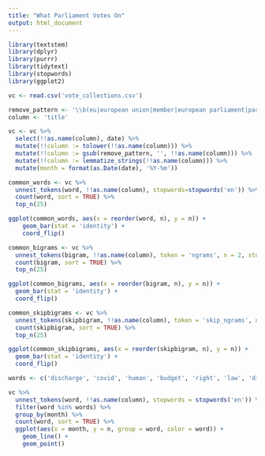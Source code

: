 ```yaml
---
title: "What Parliament Votes On"
output: html_document
---
```


```r
library(textstem)
library(dplyr)
library(purrr)
library(tidytext)
library(stopwords)
library(ggplot2)
```

```r
vc <- read.csv('vote_collections.csv')
```

```r
remove_pattern <- '\\b(eu|european union|member|european parliament|parliament|[0-9]+|i+)\\b'
column <- 'title'

vc <- vc %>%
  select(!!as.name(column), date) %>%
  mutate(!!column := tolower(!!as.name(column))) %>%
  mutate(!!column := gsub(remove_pattern, '', !!as.name(column))) %>%
  mutate(!!column := lemmatize_strings(!!as.name(column))) %>%
  mutate(month = format(as.Date(date), '%Y-%m'))
```

```r
common_words <- vc %>%
  unnest_tokens(word, !!as.name(column), stopwords=stopwords('en')) %>%
  count(word, sort = TRUE) %>%
  top_n(25)

ggplot(common_words, aes(x = reorder(word, n), y = n)) +
    geom_bar(stat = 'identity') +
    coord_flip()
```

```r
common_bigrams <- vc %>%
  unnest_tokens(bigram, !!as.name(column), token = 'ngrams', n = 2, stopwords = stopwords('en')) %>%
  count(bigram, sort = TRUE) %>%
  top_n(25)

ggplot(common_bigrams, aes(x = reorder(bigram, n), y = n)) +
  geom_bar(stat = 'identity') +
  coord_flip()
```

```r
common_skipbigrams <- vc %>%
  unnest_tokens(skipbigram, !!as.name(column), token = 'skip_ngrams', n = 2, k = 1, stopwords = stopwords('en')) %>%
  count(skipbigram, sort = TRUE) %>%
  top_n(25)

ggplot(common_skipbigrams, aes(x = reorder(skipbigram, n), y = n)) +
  geom_bar(stat = 'identity') +
  coord_flip()
```

```r
words <- c('discharge', 'covid', 'human', 'budget', 'right', 'law', 'digital')

vc %>%
  unnest_tokens(word, !!as.name(column), stopwords = stopwords('en')) %>%
  filter(word %in% words) %>%
  group_by(month) %>%
  count(word, sort = TRUE) %>%
  ggplot(aes(x = month, y = n, group = word, color = word)) +
    geom_line() +
    geom_point()
```
